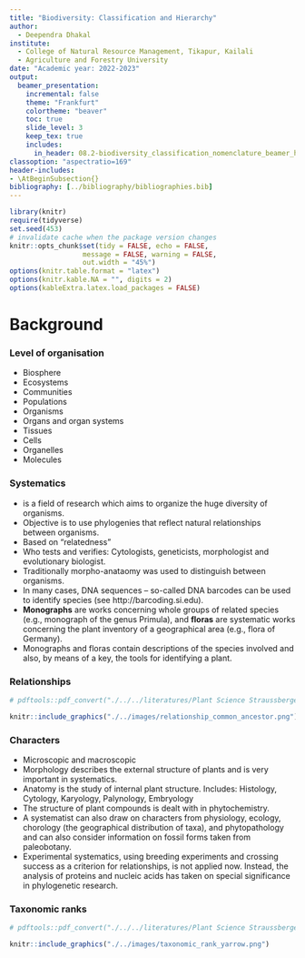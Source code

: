```yaml
---
title: "Biodiversity: Classification and Hierarchy"
author:   
  - Deependra Dhakal 
institute:   
  - College of Natural Resource Management, Tikapur, Kailali
  - Agriculture and Forestry University 
date: "Academic year: 2022-2023" 
output:   
  beamer_presentation:  
    incremental: false  
    theme: "Frankfurt"  
    colortheme: "beaver"
    toc: true   
    slide_level: 3
    keep_tex: true
    includes:
      in_header: 08.2-biodiversity_classification_nomenclature_beamer_header.tex
classoption: "aspectratio=169"
header-includes: 
- \AtBeginSubsection{}
bibliography: [../bibliography/bibliographies.bib]
---
```


```r
library(knitr)
require(tidyverse)
set.seed(453)
# invalidate cache when the package version changes
knitr::opts_chunk$set(tidy = FALSE, echo = FALSE, 
                  message = FALSE, warning = FALSE,
                  out.width = "45%")
options(knitr.table.format = "latex")
options(knitr.kable.NA = "", digits = 2)
options(kableExtra.latex.load_packages = FALSE)
```

# Background

### Level of organisation

- Biosphere
- Ecosystems
- Communities
- Populations
- Organisms
- Organs and organ systems
- Tissues
- Cells
- Organelles
- Molecules

### Systematics

- \textbf{Systematics} is a field of research which aims to organize the huge diversity of organisms.
- Objective is to use phylogenies that reflect natural relationships between organisms.
- Based on "relatedness"
- Who tests and verifies: Cytologists, geneticists, morphologist and evolutionary biologist.
- Traditionally morpho-anataomy was used to distinguish between organisms.
- In many cases, DNA sequences -- so-called DNA barcodes can be used to identify species (see http://barcoding.si.edu).
- **Monographs** are works concerning whole groups of related species (e.g., monograph of the genus Primula), and **floras** are systematic works concerning the plant inventory of a geographical area (e.g., flora of Germany).
- Monographs and floras contain descriptions of the species involved and also, by means of a key, the tools for identifying a plant.

### Relationships

```r
# pdftools::pdf_convert("./../../literatures/Plant Science Straussberger.pdf", pages = 676, dpi = 250, format = "png", filenames = "./../images/relationship_common_ancestor.png")

knitr::include_graphics("./../images/relationship_common_ancestor.png")
```

### Characters

- Microscopic and macroscopic
- Morphology describes the external structure of plants and is very important in systematics.
- Anatomy is the study of internal plant structure. Includes: Histology, Cytology, Karyology, Palynology, Embryology
- The structure of plant compounds is dealt with in phytochemistry. 
- A systematist can also draw on characters from physiology, ecology, chorology (the geographical distribution of taxa), and phytopathology and can also consider information on fossil forms taken from paleobotany.
- Experimental systematics, using breeding experiments and crossing success as a criterion for relationships, is not applied now. Instead, the analysis of proteins and nucleic acids has taken on special significance in phylogenetic research.

### Taxonomic ranks

```r
# pdftools::pdf_convert("./../../literatures/Plant Science Straussberger.pdf", pages = 683, dpi = 250, format = "png", filenames = "./../images/taxonomic_rank_yarrow.png")

knitr::include_graphics("./../images/taxonomic_rank_yarrow.png")
```

